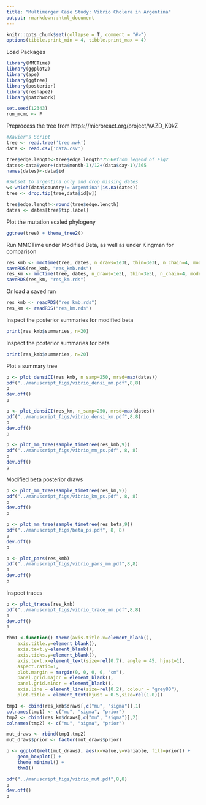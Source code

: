 ```yaml
---
title: "Multimerger Case Study: Vibrio Cholera in Argentina"
output: rmarkdown::html_document
---
```


```r
knitr::opts_chunk$set(collapse = T, comment = "#>")
options(tibble.print_min = 4, tibble.print_max = 4)
```

Load Packages
```r
library(MMCTime)
library(ggplot2)
library(ape)
library(ggtree)
library(posterior)
library(reshape2)
library(patchwork)

set.seed(12343)
run_mcmc <- F
```

Preprocess the tree from https://microreact.org/project/VAZD_K0kZ 
```r
#Xavier's Script
tree <- read.tree('tree.nwk')
data <- read.csv('data.csv')

tree$edge.length<-tree$edge.length*7556#from legend of Fig2
dates<-data$year+(data$month-1)/12+(data$day-1)/365
names(dates)<-data$id

#Subset to argentina only and drop missing dates
w<-which(data$country!='Argentina'|is.na(dates))
tree <- drop.tip(tree,data$id[w])

tree$edge.length<-round(tree$edge.length)
dates <- dates[tree$tip.label]
```
Plot the mutation scaled phylogeny
```r
ggtree(tree) + theme_tree2()
```

Run MMCTime under Modified Beta, as well as under Kingman for comparison
```r
res_kmb <- mmctime(tree, dates, n_draws=1e3L, thin=3e3L, n_chain=4, model="km_beta", verbose=F, fix_root=T)
saveRDS(res_kmb, "res_kmb.rds")
res_km <- mmctime(tree, dates, n_draws=1e3L, thin=3e3L, n_chain=4, model="kingman", verbose=F, fix_root=T)
saveRDS(res_km, "res_km.rds")
```
Or load a saved run
```r
res_kmb <- readRDS("res_kmb.rds")
res_km <- readRDS("res_km.rds")
```

Inspect the posterior summaries for modified beta
```r
print(res_kmb$summaries, n=20)
```
Inspect the posterior summaries for beta
```r
print(res_kmb$summaries, n=20)
```
Plot a summary tree
```r
p <- plot_densiCI(res_kmb, n_samp=250, mrsd=max(dates))
pdf("../manuscript_figs/vibrio_densi_mm.pdf",8,8)
p
dev.off()
p
```

```r
p <- plot_densiCI(res_km, n_samp=250, mrsd=max(dates))
pdf("../manuscript_figs/vibrio_densi_km.pdf",8,8)
p
dev.off()
p
```
```r
p <- plot_mm_tree(sample_timetree(res_kmb,9))
pdf("../manuscript_figs/vibrio_mm_ps.pdf", 8, 8)
p
dev.off()
p
```
Modified beta posterior draws
```r
p <- plot_mm_tree(sample_timetree(res_km,9))
pdf("../manuscript_figs/vibrio_km_ps.pdf", 8, 8)
p
dev.off()
p
```
```r
p <- plot_mm_tree(sample_timetree(res_beta,9))
pdf("../manuscript_figs/beta_ps.pdf", 8, 8)
p
dev.off()
p
```

```r
p <- plot_pars(res_kmb)
pdf("../manuscript_figs/vibrio_pars_mm.pdf",8,8)
p
dev.off()
p
```
Inspect traces
```r
p <- plot_traces(res_kmb)
pdf("../manuscript_figs/vibrio_trace_mm.pdf",8,8)
p
dev.off()
p
```
```r
thm1 <-function() theme(axis.title.x=element_blank(),
    axis.title.y=element_blank(),
    axis.text.y=element_blank(),
    axis.ticks.y=element_blank(), 
    axis.text.x=element_text(size=rel(0.7), angle = 45, hjust=1),
    aspect.ratio=1,
    plot.margin = margin(0, 0, 0, 0, "cm"),
    panel.grid.major = element_blank(), 
    panel.grid.minor = element_blank(),
    axis.line = element_line(size=rel(0.2), colour = "grey80"),
    plot.title = element_text(hjust = 0.5,size=rel(1.0)))

tmp1 <- cbind(res_kmb$draws[,c("mu", "sigma")],1)
colnames(tmp1) <- c("mu", "sigma", "prior")
tmp2 <- cbind(res_km$draws[,c("mu", "sigma")],2)
colnames(tmp2) <- c("mu", "sigma", "prior")

mut_draws <- rbind(tmp1,tmp2)
mut_draws$prior <- factor(mut_draws$prior)

p <- ggplot(melt(mut_draws), aes(x=value,y=variable, fill=prior)) + 
    geom_boxplot() + 
    theme_minimal() + 
    thm1()

pdf("../manuscript_figs/vibrio_mut.pdf",8,8)
p
dev.off()
p
```